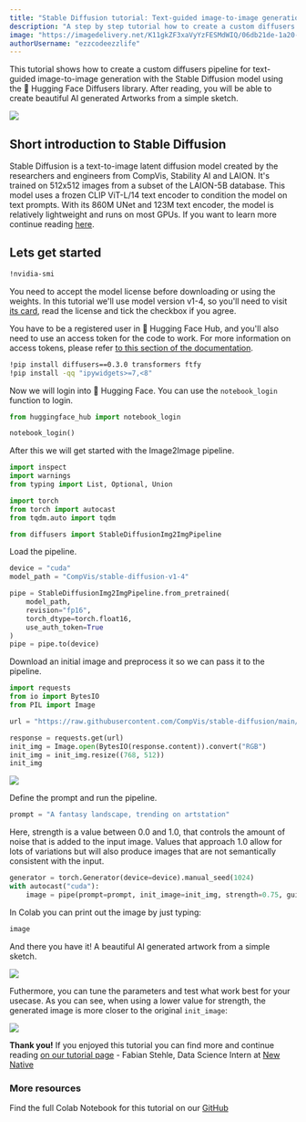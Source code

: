 ```yaml
---
title: "Stable Diffusion tutorial: Text-guided image-to-image generation with Stable Diffusion"
description: "A step by step tutorial how to create a custom diffusers pipeline for text-guided image-to-image generation with Stable Diffusion model"
image: "https://imagedelivery.net/K11gkZF3xaVyYzFESMdWIQ/06db21de-1a20-477f-51aa-176576d27700/full"
authorUsername: "ezzcodeezzlife"
---
```


This tutorial shows how to create a custom diffusers pipeline for text-guided image-to-image generation with the Stable Diffusion model 
using the 🤗 Hugging Face Diffusers library.
After reading, you will be able to create beautiful AI generated Artworks from a simple sketch.

<Img src="https://storage.googleapis.com/lablab-static-eu/images/tutorials/stable-diff-header.png" />

## Short introduction to Stable Diffusion 

Stable Diffusion is a text-to-image latent diffusion model created by the researchers and engineers from CompVis, 
Stability AI and LAION. It's trained on 512x512 images from a subset of the LAION-5B database. This model uses a 
frozen CLIP ViT-L/14 text encoder to condition the model on text prompts. With its 860M UNet and 123M text encoder, 
the model is relatively lightweight and runs on most GPUs. If you want to learn more continue 
reading [here](https://lablab.ai/tech/stable-diffusion).

## Lets get started

```bash
!nvidia-smi
```

You need to accept the model license before downloading or using the weights. In this tutorial we'll use model version v1-4, 
so you'll need to visit [its card](https://huggingface.co/CompVis/stable-diffusion-v1-4), read the license and tick the checkbox 
if you agree.

You have to be a registered user in 🤗 Hugging Face Hub, and you'll also need to use an access token for the code to work. For 
more information on access tokens, please refer [to this section of the documentation](https://huggingface.co/docs/hub/security-tokens).

```bash
!pip install diffusers==0.3.0 transformers ftfy
!pip install -qq "ipywidgets>=7,<8"
```

Now we will login into 🤗 Hugging Face. You can use the `notebook_login` function to login.
```python
from huggingface_hub import notebook_login

notebook_login()
```

After this we will get started with the Image2Image pipeline.
```python
import inspect
import warnings
from typing import List, Optional, Union

import torch
from torch import autocast
from tqdm.auto import tqdm

from diffusers import StableDiffusionImg2ImgPipeline
```

Load the pipeline.
```python
device = "cuda"
model_path = "CompVis/stable-diffusion-v1-4"

pipe = StableDiffusionImg2ImgPipeline.from_pretrained(
    model_path,
    revision="fp16", 
    torch_dtype=torch.float16,
    use_auth_token=True
)
pipe = pipe.to(device)
```

Download an initial image and preprocess it so we can pass it to the pipeline.

```python
import requests
from io import BytesIO
from PIL import Image

url = "https://raw.githubusercontent.com/CompVis/stable-diffusion/main/assets/stable-samples/img2img/sketch-mountains-input.jpg"

response = requests.get(url)
init_img = Image.open(BytesIO(response.content)).convert("RGB")
init_img = init_img.resize((768, 512))
init_img
```

<Img src="https://storage.googleapis.com/lablab-static-eu/images/tutorials/stable-diff-img2img-1.png" />


Define the prompt and run the pipeline.

```python
prompt = "A fantasy landscape, trending on artstation"
```

Here, strength is a value between 0.0 and 1.0, that controls the amount of noise that is added to the input image. Values that approach 1.0 allow for lots of variations but will also produce images that are not semantically consistent with the input.

```python
generator = torch.Generator(device=device).manual_seed(1024)
with autocast("cuda"):
    image = pipe(prompt=prompt, init_image=init_img, strength=0.75, guidance_scale=7.5, generator=generator).images[0]
```

In Colab you can print out the image by just typing:
```python
image
```
And there you have it! A beautiful AI generated artwork from a simple sketch.

<Img src="https://storage.googleapis.com/lablab-static-eu/images/tutorials/stable-diff-img2img-2.png" />

Futhermore, you can tune the parameters and test what work best for your usecase. As you can see, when using a lower value for strength, the generated image is more closer to the original `init_image`:

<Img src="https://storage.googleapis.com/lablab-static-eu/images/tutorials/stable-diff-img2img-3.png" />

**Thank you!** If you enjoyed this tutorial you can find more and continue reading [on our tutorial page](https://lablab.ai/t/) - Fabian Stehle, Data Science Intern at [New Native](https://newnative.ai/)

### More resources

Find the full Colab Notebook for this tutorial on our [GitHub](https://github.com/nextgrid/lablab.ai-hackathons-code-examples/blob/main/image_2_image_using_diffusers.ipynb)

